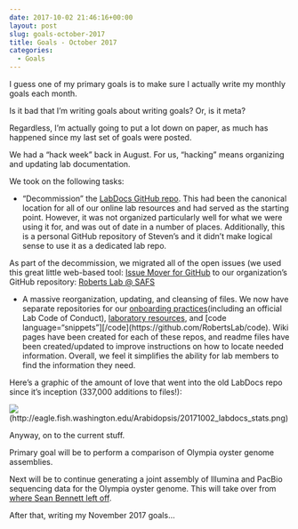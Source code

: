```yaml
---
date: 2017-10-02 21:46:16+00:00
layout: post
slug: goals-october-2017
title: Goals - October 2017
categories:
  - Goals
---
```


I guess one of my primary goals is to make sure I actually write my monthly goals each month.

Is it bad that I'm writing goals about writing goals? Or, is it meta?

Regardless, I'm actually going to put a lot down on paper, as much has happened since my last set of goals were posted.

We had a "hack week" back in August. For us, "hacking" means organizing and updating lab documentation.

We took on the following tasks:





  * "Decommission" the [LabDocs GitHub repo](https://github.com/sr320/LabDocs). This had been the canonical location for all of our online lab resources and had served as the starting point. However, it was not organized particularly well for what we were using it for, and was out of date in a number of places. Additionally, this is a personal GitHub repository of Steven's and it didn't make logical sense to use it as a dedicated lab repo.



As part of the decommission, we migrated all of the open issues (we used this great little web-based tool: [Issue Mover for GitHub](https://github-issue-mover.appspot.com/) to our organization's GitHub repository: [Roberts Lab @ SAFS](https://github.com/RobertsLab/)





  * A massive reorganization, updating, and cleansing of files. We now have separate repositories for our [onboarding practices](https://github.com/RobertsLab/onboarding)(including an official Lab Code of Conduct), [laboratory resources](https://github.com/RobertsLab/resources), and [code language="snippets"][/code](https://github.com/RobertsLab/code). Wiki pages have been created for each of these repos, and readme files have been created/updated to improve instructions on how to locate needed information. Overall, we feel it simplifies the ability for lab members to find the information they need.



Here's a graphic of the amount of love that went into the old LabDocs repo since it's inception (337,000 additions to files!):

![](https://eagle.fish.washington.edu/Arabidopsis/20171002_labdocs_stats.png)(http://eagle.fish.washington.edu/Arabidopsis/20171002_labdocs_stats.png)

Anyway, on to the current stuff.

Primary goal will be to perform a comparison of Olympia oyster genome assemblies.

Next will be to continue generating a joint assembly of Illumina and PacBio sequencing data for the Olympia oyster genome. This will take over from [where Sean Bennett left off](https://genefish.wordpress.com/2017/06/27/seans-notebook-mummernucmer-error/).

After that, writing my November 2017 goals...
